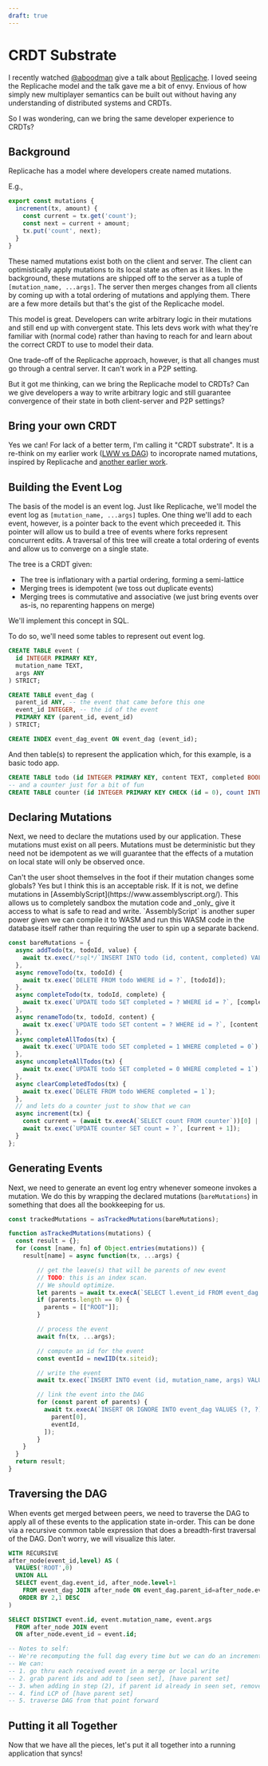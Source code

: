 ```yaml
---
draft: true
---
```



# CRDT Substrate

I recently watched [@aboodman](https://twitter.com/aboodman) give a talk about [Replicache](https://replicache.dev/). I loved seeing the Replicache model and the talk gave me a bit of envy. Envious of how simply new multiplayer semantics can be built out without having any understanding of distributed systems and CRDTs.

So I was wondering, can we bring the same developer experience to CRDTs?

## Background

Replicache has a model where developers create named mutations.

E.g.,

```js
export const mutations {
  increment(tx, amount) {
    const current = tx.get('count');
    const next = current + amount;
    tx.put('count', next);
  }
}
```

These named mutations exist both on the client and server. The client can optimistically apply mutations to its local state as often as it likes. In the background, these mutations are shipped off to the server as a tuple of `[mutation_name, ...args]`. The server then merges changes from all clients by coming up with a total ordering of mutations and applying them. There are a few more details but that's the gist of the Replicache model.

This model is great. Developers can write arbitrary logic in their mutations and still end up with convergent state. This lets devs work with what they're familiar with (normal code) rather than having to reach for and learn about the correct CRDT to use to model their data.

One trade-off of the Replicache approach, however, is that all changes must go through a central server. It can't work in a P2P setting.

But it got me thinking, can we bring the Replicache model to CRDTs? Can we give developers a way to write arbitrary logic and still guarantee convergence of their state in both client-server and P2P settings?

## Bring your own CRDT

Yes we can! For lack of a better term, I'm calling it "CRDT substrate". It is a re-think on my earlier work ([LWW vs DAG](./lww-vs-dag)) to incoroprate named mutations, inspired by Replicache and [another earlier work](https://aphrodite.sh/docs/mutations-and-transactions).

## Building the Event Log

The basis of the model is an event log. Just like Replicache, we'll model the event log as `[mutation_name, ...args]` tuples. One thing we'll add to each event, however, is a pointer back to the event which preceeded it. This pointer will allow us to build a tree of events where forks represent concurrent edits. A traversal of this tree will create a total ordering of events and allow us to converge on a single state.

The tree is a CRDT given:
- The tree is inflationary with a partial ordering, forming a semi-lattice
- Merging trees is idempotent (we toss out duplicate events)
- Merging trees is commutative and associative (we just bring events over as-is, no reparenting happens on merge)

We'll implement this concept in SQL.

To do so, we'll need some tables to represent out event log.

```sql
CREATE TABLE event (
  id INTEGER PRIMARY KEY,
  mutation_name TEXT,
  args ANY
) STRICT;

CREATE TABLE event_dag (
  parent_id ANY, -- the event that came before this one
  event_id INTEGER, -- the id of the event
  PRIMARY KEY (parent_id, event_id)
) STRICT;

CREATE INDEX event_dag_event ON event_dag (event_id);
```

And then table(s) to represent the application which, for this example, is a basic todo app.

```sql
CREATE TABLE todo (id INTEGER PRIMARY KEY, content TEXT, completed BOOLEAN);
-- and a counter just for a bit of fun
CREATE TABLE counter (id INTEGER PRIMARY KEY CHECK (id = 0), count INTEGER DEFAULT 0);
```

## Declaring Mutations

Next, we need to declare the mutations used by our application. These mutations must exist on all peers. Mutations must be deterministic but they need not be idempotent as we will guarantee that the effects of a mutation on local state will only be observed once.

<Callout type="info">
  Can't the user shoot themselves in the foot if their mutation changes some globals? Yes but I think this is an acceptable risk. If it is not, we define mutations in [AssemblyScript](https://www.assemblyscript.org/). This allows us to completely sandbox the mutation code and _only_ give it access to what is safe to read and write. `AssemblyScript` is another super power given we can compile it to WASM and run this WASM code in the database itself rather than requiring the user to spin up a separate backend.
</Callout>

```js
const bareMutations = {
  async addTodo(tx, todoId, value) {
    await tx.exec(/*sql*/`INSERT INTO todo (id, content, completed) VALUES (?, ?, ?)`, [todoId, value, 0]);
  },
  async removeTodo(tx, todoId) {
    await tx.exec(`DELETE FROM todo WHERE id = ?`, [todoId]);
  },
  async completeTodo(tx, todoId, complete) {
    await tx.exec(`UPDATE todo SET completed = ? WHERE id = ?`, [complete, todoId]);
  },
  async renameTodo(tx, todoId, content) {
    await tx.exec(`UPDATE todo SET content = ? WHERE id = ?`, [content, todoId]);
  },
  async completeAllTodos(tx) {
    await tx.exec(`UPDATE todo SET completed = 1 WHERE completed = 0`);
  },
  async uncompleteAllTodos(tx) {
    await tx.exec(`UPDATE todo SET completed = 0 WHERE completed = 1`);
  },
  async clearCompletedTodos(tx) {
    await tx.exec(`DELETE FROM todo WHERE completed = 1`);
  },
  // and lets do a counter just to show that we can
  async increment(tx) {
    const current = (await tx.execA(`SELECT count FROM counter`))[0] || 0;
    await tx.exec(`UPDATE counter SET count = ?`, [current + 1]);
  }
};
```

## Generating Events

Next, we need to generate an event log entry whenever someone invokes a mutation. We do this by wrapping the declared mutations (`bareMutations`) in something that does all the bookkeeping for us.

```js
const trackedMutations = asTrackedMutations(bareMutations);

function asTrackedMutations(mutations) {
  const result = {};
  for (const [name, fn] of Object.entries(mutations)) {
    result[name] = async function(tx, ...args) {

        // get the leave(s) that will be parents of new event
        // TODO: this is an index scan.
        // We should optimize.
        let parents = await tx.execA(`SELECT l.event_id FROM event_dag as l WHERE NOT EXISTS (SELECT NULL FROM event_dag as r WHERE r.parent_id = l.event_id)`);
        if (parents.length == 0) {
          parents = [["ROOT"]];
        }

        // process the event
        await fn(tx, ...args);

        // compute an id for the event
        const eventId = newIID(tx.siteid);

        // write the event
        await tx.exec(`INSERT INTO event (id, mutation_name, args) VALUES (?, ?, ?)`, [event.id, name, JSON.stringify(args)]);

        // link the event into the DAG
        for (const parent of parents) {
          await tx.execA(`INSERT OR IGNORE INTO event_dag VALUES (?, ?)`, [
            parent[0],
            eventId,
          ]);
        }
    }
  }
  return result;
}
```

## Traversing the DAG

When events get merged between peers, we need to traverse the DAG to apply all of these events to the application state in-order. This can be done via a recursive common table expression that does a breadth-first traversal of the DAG. Don't worry, we will visualize this later.

```sql
WITH RECURSIVE
after_node(event_id,level) AS (
  VALUES('ROOT',0)
  UNION ALL
  SELECT event_dag.event_id, after_node.level+1
    FROM event_dag JOIN after_node ON event_dag.parent_id=after_node.event_id
   ORDER BY 2,1 DESC
)

SELECT DISTINCT event.id, event.mutation_name, event.args
  FROM after_node JOIN event
  ON after_node.event_id = event.id;

-- Notes to self:
-- We're recomputing the full dag every time but we can do an incremental process:
-- We can:
-- 1. go thru each received event in a merge or local write
-- 2. grab parent ids and add to [seen set], [have parent set]
-- 3. when adding in step (2), if parent id already in seen set, remove from [have parent set]
-- 4. find LCP of [have parent set]
-- 5. traverse DAG from that point forward
```

## Putting it all Together

Now that we have all the pieces, let's put it all together into a running application that syncs!

<I Comp={Dag} />